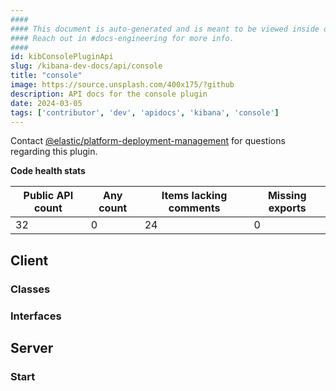 ```yaml
---
####
#### This document is auto-generated and is meant to be viewed inside our experimental, new docs system.
#### Reach out in #docs-engineering for more info.
####
id: kibConsolePluginApi
slug: /kibana-dev-docs/api/console
title: "console"
image: https://source.unsplash.com/400x175/?github
description: API docs for the console plugin
date: 2024-03-05
tags: ['contributor', 'dev', 'apidocs', 'kibana', 'console']
---
```




Contact [@elastic/platform-deployment-management](https://github.com/orgs/elastic/teams/platform-deployment-management) for questions regarding this plugin.

**Code health stats**

| Public API count  | Any count | Items lacking comments | Missing exports |
|-------------------|-----------|------------------------|-----------------|
| 32 | 0 | 24 | 0 |

## Client

### Classes
<DocDefinitionList data={consoleObj.client.classes}/>

### Interfaces
<DocDefinitionList data={consoleObj.client.interfaces}/>

## Server

### Start
<DocDefinitionList data={[consoleObj.server.start]}/>

